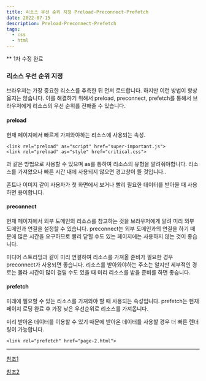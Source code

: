 ```yaml
---
title: 리소스 우선 순위 지정 Preload-Preconnect-Prefetch
date: 2022-07-15
description: Preload-Preconnect-Prefetch
tags:
  - css
  - html
---
```


** 1차 수정 완료

### 리소스 우선 순위 지정

브라우저는 가장 중요한 리소스를 추측한 뒤 먼저 로드합니다. 하지만 이런 방법이 항상 옳지는 않습니다.
이를 해결하기 위해서 preload, preconnect, prefetch를 통해서 브라우저에게 리소스의 우선 순위를 전해줄 수 있습니다.

#### preload

현재 페이지에서 빠르게 가져와야하는 리소스에 사용되는 속성. 

```
<link rel="preload" as="script" href="super-important.js">
<link rel="preload" as="style" href="critical.css">
```
과 같은 방법으로 사용할 수 있으며 as를 통하여 리소스의 유형을 알려줘야합니다. 
리소스를 가져왔으나 빠른 시간 내에 사용되지 않으면 경고창이 뜰 것입니다..

폰트나 이미지 같이 사용자가 첫 화면에서 보거나 빨리 필요한 데이터를 받아올 때 사용하면 용이합니다.

#### preconnect

현재 페이지에서 외부 도메인의 리소스를 참고하는 것을 브라우저에게 알려 미리 외부 도메인과 연결을 설정할 수 있습니다.
preconnect는 외부 도메인과의 연결을 하기 때문에 많은 시간을 요구하므로 빨리 닫힐 수도 있는 페이지에는 사용하지 않는 것이 좋습니다.

미디어 스트리밍과 같이 미리 연결하여 리소스를 가져올 준비가 필요한 경우 preconnect가 사용되면 좋습니다.
리소스를 받아와야하는 주소는 알지만 세부적인 경로는 몰라 시간이 많이 걸릴 수도 있을 때 미리 리소스를 받을 준비를 하면 좋습니다.

#### prefetch

미래에 필요할 수 있는 리소스를 가져와야 할 때 사용되는 속성입니다. prefetch는 현재 페이지 로딩 완료 후 가장 낮은 우선순위로 리소스를 가져옵니다.

미리 받아온 데이터를 이용할 수 있기 때문에 받아온 데이터를 사용할 경우 더 빠른 렌더링이 가능합니다.

```
<link rel="prefetch" href="page-2.html">
```

---


[참조1](https://beomy.github.io/tech/browser/critical-rendering-path/#%EB%A6%AC%EC%86%8C%EC%8A%A4-%EC%9A%B0%EC%84%A0%EC%88%9C%EC%9C%84-%EC%A7%80%EC%A0%95)

[참조2](https://beomy.github.io/tech/browser/preload-preconnect-prefetch/)

